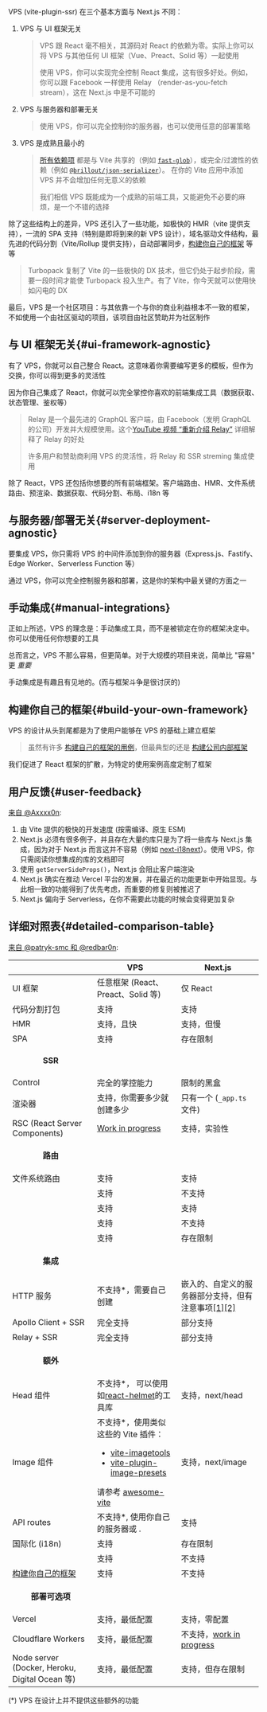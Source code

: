 
VPS (vite-plugin-ssr) 在三个基本方面与 Next.js 不同：

1.  VPS 与 UI 框架无关
    > VPS 跟 React 毫不相关，其源码对 React 的依赖为零。实际上你可以将 VPS 与其他任何 UI 框架（Vue、Preact、Solid 等）一起使用
    >
    > 使用 VPS，你可以实现完全控制 React 集成，这有很多好处。例如，你可以跟 Facebook 一样使用 Relay （render-as-you-fetch stream），这在 Next.js 中是不可能的
1.  VPS 与服务器和部署无关
    > 使用 VPS，你可以完全控制你的服务器，也可以使用任意的部署策略
1.  VPS 是成熟且最小的
    > [所有依赖项](https://github.com/brillout/vite-plugin-ssr/blob/89073c8375d46af7cc05057a8f2efcd833273be6/vite-plugin-ssr/package.json#L4-L13) 都是与 Vite 共享的（例如 [`fast-glob`](https://github.com/mrmlnc/fast-glob)），或完全/过渡性的依赖（例如 [`@brillout/json-serializer`](https://github.com/brillout/json-serializer)）。 在你的 Vite 应用中添加 VPS 并不会增加任何无意义的依赖
    >
    > 我们相信 VPS 既能成为一个成熟的前端工具，又能避免不必要的麻烦，是一个不错的选择

除了这些结构上的差异，VPS 还引入了一些功能，如极快的 HMR（vite 提供支持），一流的 SPA 支持（特别是即将到来的新 VPS 设计），域名驱动文件结构，最先进的代码分割（Vite/Rollup 提供支持），自动部署同步，[构建你自己的框架](https://vike.land) 等等

> Turbopack 复制了 Vite 的一些极快的 DX 技术，但它仍处于起步阶段，需要一段时间才能使 Turbopack 投入生产。有了 Vite，你今天就可以使用快如闪电的 DX

最后，VPS 是一个社区项目：与其依靠一个与你的商业利益根本不一致的框架，不如使用一个由社区驱动的项目，该项目由社区赞助并为社区制作

## 与 UI 框架无关{#ui-framework-agnostic}

有了 VPS，你就可以自己整合 React。这意味着你需要编写更多的模板，但作为交换，你可以得到更多的灵活性

因为你自己集成了 React，你就可以完全掌控你喜欢的前端集成工具（数据获取、状态管理、鉴权等）

> Relay 是一个最先进的 GraphQL 客户端，由 Facebook（发明 GraphQL 的公司）开发并大规模使用。这个[YouTube 视频 “重新介绍 Relay”](https://www.youtube.com/watch?v=lhVGdErZuN4) 详细解释了 Relay 的好处
>
> 许多用户和赞助商利用 VPS 的灵活性，将 Relay 和 SSR streming 集成使用

除了 React，VPS 还包括你想要的所有前端框架。客户端路由、HMR、文件系统路由、预渲染、数据获取、代码分割、布局、i18n 等

## 与服务器/部署无关{#server-deployment-agnostic}

要集成 VPS，你只需将 VPS 的中间件添加到你的服务器（Express.js、Fastify、Edge Worker、Serverless Function 等）

通过 VPS，你可以完全控制服务器和部署，这是你的架构中最关键的方面之一

## 手动集成{#manual-integrations}

正如上所述，VPS 的理念是：手动集成工具，而不是被锁定在你的框架决定中。你可以使用任何你想要的工具

总而言之，VPS 不那么容易，但更简单。对于大规模的项目来说，简单比 "容易" 更 _重要_

手动集成是有趣且有见地的。(而与框架斗争是很讨厌的)

## 构建你自己的框架{#build-your-own-framework}

VPS 的设计从头到尾都是为了使用户能够在 VPS 的基础上建立框架

> 虽然有许多 [构建自己的框架的用例](https://vike.land)，但最典型的还是 [构建公司内部框架](https://vike.land#scale)

我们促进了 React 框架的扩散，为特定的使用案例高度定制了框架

## 用户反馈{#user-feedback}

[来自 @Axxxx0n](https://github.com/brillout/vite-plugin-ssr/issues/158#issuecomment-934224512):

1. 由 Vite 提供的极快的开发速度 (按需编译、原生 ESM)
2. Next.js 必须有很多例子，并且存在大量的库只是为了将一些库与 Next.js 集成，因为对于 Next.js 而言这并不容易（例如 [next-i18next](https://github.com/isaachinman/next-i18next)）。使用 VPS，你只需阅读你想集成的库的文档即可
3. 使用 `getServerSideProps()`，Next.js 会阻止客户端渲染
4. Next.js 确实在推动 Vercel 平台的发展，并在最近的功能更新中开始显现。与此相一致的功能得到了优先考虑，而重要的修复则被推迟了
5. Next.js 偏向于 Serverless，在你不需要此功能的时候会变得更加复杂

## 详细对照表{#detailed-comparison-table}

[来自 @patryk-smc 和 @redbar0n](https://github.com/brillout/vite-plugin-ssr/issues/158#issuecomment-1250068578):

|                                                                       | VPS                                                                                                                                                                                                                                                                                | Next.js                                                                                                                                                                                                                                            |
| --------------------------------------------------------------------- | ---------------------------------------------------------------------------------------------------------------------------------------------------------------------------------------------------------------------------------------------------------------------------------- | -------------------------------------------------------------------------------------------------------------------------------------------------------------------------------------------------------------------------------------------------- |
| UI 框架                                                               | 任意框架 (React、Preact、Solid 等)                                                                                                                                                                                                                                                 | 仅 React                                                                                                                                                                                                                                           |
| 代码分割打包                                                          | 支持                                                                                                                                                                                                                                                                               | 支持                                                                                                                                                                                                                                               |
| HMR                                                                   | 支持，且快                                                                                                                                                                                                                                                                         | 支持，但慢                                                                                                                                                                                                                                         |
| SPA                                                                   | 支持                                                                                                                                                                                                                                                                               | 存在限制                                                                                                                                                                                                                                           |
| <p align="center">**SSR**</p>                                         |                                                                                                                                                                                                                                                                                    |                                                                                                                                                                                                                                                    |
| Control                                                               | 完全的掌控能力                                                                                                                                                                                                                                                                     | 限制的黑盒                                                                                                                                                                                                                                         |
| 渲染器                                                                | 支持，你需要多少就创建多少                                                                                                                                                                                                                                                         | 只有一个 (`_app.ts` 文件)                                                                                                                                                                                                                          |
| RSC (React Server Components)                                         | [Work in progress](https://github.com/Shopify/hydrogen/discussions/2225#discussioncomment-3854516)                                                                                                                                                                                 | 支持，实验性                                                                                                                                                                                                                                       |
| <p align="center">**路由**</p>                                        |                                                                                                                                                                                                                                                                                    |                                                                                                                                                                                                                                                    |
| 文件系统路由                                                          | 支持                                                                                                                                                                                                                                                                               | 支持                                                                                                                                                                                                                                               |
| <Link text="域名驱动文件路由" href="/file-structure#domain-driven" /> | 支持                                                                                                                                                                                                                                                                               | 不支持                                                                                                                                                                                                                                             |
| <Link text="客户端路由" href="/client-routing" />                     | 支持                                                                                                                                                                                                                                                                               | 支持                                                                                                                                                                                                                                               |
| <Link text="服务端路由" href="/server-routing" />                     | 支持                                                                                                                                                                                                                                                                               | 不支持                                                                                                                                                                                                                                             |
| <Link text="Base URL" href="/base-url" />                             | 支持                                                                                                                                                                                                                                                                               | 存在限制                                                                                                                                                                                                                                           |
| <p align="center">**集成**</p>                                        |                                                                                                                                                                                                                                                                                    |                                                                                                                                                                                                                                                    |
| HTTP 服务                                                             | 不支持\*，需要自己创建                                                                                                                                                                                                                                                             | 嵌入的、自定义的服务器部分支持，但有注意事项[[1]](https://github.com/brillout/vite-plugin-ssr/issues/158#issuecomment-1355306156)[[2]](https://stackoverflow.com/questions/58742343/do-i-have-to-use-express-in-next-js-project/70945468#70945468) |
| Apollo Client + SSR                                                   | 完全支持                                                                                                                                                                                                                                                                           | 部分支持                                                                                                                                                                                                                                           |
| Relay + SSR                                                           | 完全支持                                                                                                                                                                                                                                                                           | 部分支持                                                                                                                                                                                                                                           |
| <p align="center">**额外**</p>                                        |                                                                                                                                                                                                                                                                                    |                                                                                                                                                                                                                                                    |
| Head 组件                                                             | 不支持\*， 可以使用如[react-helmet](https://github.com/nfl/react-helmet)的工具库                                                                                                                                                                                                   | 支持，next/head                                                                                                                                                                                                                                    |
| Image 组件                                                            | 不支持\*，使用类似这些的 Vite 插件：<ul><li> [vite-imagetools](https://github.com/JonasKruckenberg/imagetools) </li><li>[vite-plugin-image-presets](https://github.com/ElMassimo/vite-plugin-image-presets)</li></ul>请参考 [awesome-vite](https://github.com/vitejs/awesome-vite) | 支持，next/image                                                                                                                                                                                                                                   |
| API routes                                                            | 不支持\*, 使用你自己的服务器或 <Link text="RPC 工具" href="/api-routes" />.                                                                                                                                                                                                        | 支持                                                                                                                                                                                                                                               |
| 国际化 (i18n)                                                         | 支持                                                                                                                                                                                                                                                                               | 存在限制                                                                                                                                                                                                                                           |
| <Link href="/deploy-sync" />                                          | 支持                                                                                                                                                                                                                                                                               | 不支持                                                                                                                                                                                                                                             |
| [构建你自己的框架](https://vike.land)                                 | 支持                                                                                                                                                                                                                                                                               | 不支持                                                                                                                                                                                                                                             |
| <p align="center">**部署可选项**</p>                                  |                                                                                                                                                                                                                                                                                    |                                                                                                                                                                                                                                                    |
| Vercel                                                                | 支持，最低配置                                                                                                                                                                                                                                                                     | 支持，零配置                                                                                                                                                                                                                                       |
| Cloudflare Workers                                                    | 支持，最低配置                                                                                                                                                                                                                                                                     | 不支持，[work in progress](https://github.com/vercel/next.js/discussions/34179#discussioncomment-3578259)                                                                                                                                          |
| Node server (Docker, Heroku, Digital Ocean 等)                        | 支持，最低配置                                                                                                                                                                                                                                                                     | 支持，但存在限制                                                                                                                                                                                                                                   |

(\*) VPS 在设计上并不提供这些额外的功能
